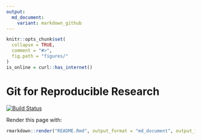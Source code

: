 ```yaml
---
output:
  md_document:
    variant: markdown_github
---
```


<!-- README.md is generated from README.Rmd. Please edit that file - rmarkdown::render('README.Rmd', output_format = 'md_document', output_file = 'README.md') -->

```r
knitr::opts_chunk$set(
  collapse = TRUE,
  comment = "#>",
  fig.path = "figures/"
)
is_online = curl::has_internet()
```

# Git for Reproducible Research

[![Build Status](https://travis-ci.org/MassAtLeeds/git4research.svg?branch=master)](https://travis-ci.org/Robinlovelace/geocompr) 

Render this page with:

```r
rmarkdown::render("README.Rmd", output_format = "md_document", output_file = "README.md")
```
